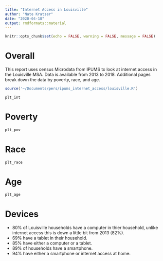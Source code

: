 ```yaml
---
title: "Internet Access in Louisville"
author: "Nate Kratzer"
date: "2020-04-18"
output: rmdformats::material
---
```


```r
knitr::opts_chunk$set(echo = FALSE, warning = FALSE, message = FALSE)
```

# Overall

This report uses census Microdata from IPUMS to look at internet access in the Louisville MSA. Data is available from 2013 to 2018. Additional pages break down the data by poverty, race, and age.

```r
source('~/Documents/pers/ipums_internet_access/louisville.R')
```

```r
plt_int
```

# Poverty

```r
plt_pov
```


# Race

```r
plt_race
```

# Age

```r
plt_age
```

# Devices

- 80% of Louisville households have a computer in thier household, unlike internet access this is down a little bit from 2013 (82%).
- 69% have a tablet in their household.
- 85% have either a computer or a tablet.
- 89% of households have a smartphone.
- 94% have either a smartphone or internet access at home.


